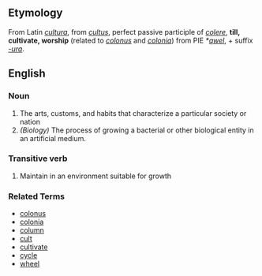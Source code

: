 ==Etymology==
From Latin ''[[cultura]]'', from ''[[cultus]]'', perfect passive participle  of ''[[colere]]'', '''till, cultivate, worship''' (related to ''[[colonus]]'' and ''[[colonia]]'') from PIE ''*[[qwel]]'', + suffix ''[[-ura]]''.

==English==
===Noun===
#The arts, customs, and habits that characterize a particular society or nation
#''(Biology)'' The process of growing a bacterial or other biological entity in an artificial medium.

===Transitive verb===
#Maintain in an environment suitable for growth

===Related Terms===
*[[colonus]]
*[[colonia]]
*[[column]]
*[[cult]]
*[[cultivate]]
*[[cycle]]
*[[wheel]]